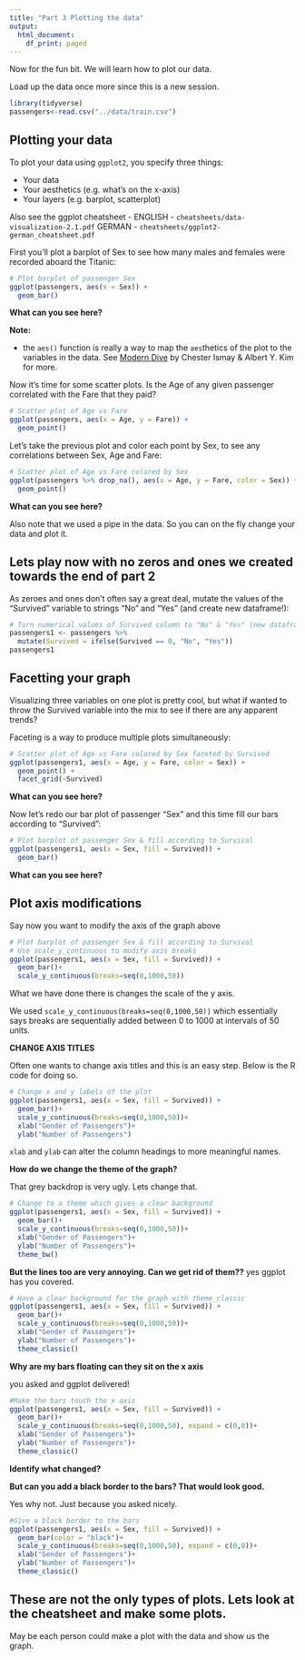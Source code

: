```yaml
---
title: "Part 3 Plotting the data"
output:
  html_document:
    df_print: paged
---
```


Now for the fun bit. We will learn how to plot our data. 

Load up the data once more since this is a new session.
```r
library(tidyverse)
passengers<-read.csv("../data/train.csv")
```


## Plotting your data

To plot your data using `ggplot2`, you specify three things:

* Your data
* Your aesthetics (e.g. what's on the x-axis)
* Your layers (e.g. barplot, scatterplot)

Also see the ggplot cheatsheet - ENGLISH - `cheatsheets/data-visualization-2.1.pdf` GERMAN - `cheatsheets/ggplot2-german_cheatsheet.pdf`

First you'll plot a barplot of Sex to see how many males and females were recorded aboard the Titanic:

```r
# Plot barplot of passenger Sex
ggplot(passengers, aes(x = Sex)) +
  geom_bar()
```
**What can you see here?** 

**Note:**

*  the `aes()` function is really a way to map the `aes`thetics of the plot to the variables in the data. See [Modern Dive](http://moderndive.com/3-viz.html#grammarofgraphics) by Chester Ismay & Albert Y. Kim for more.

Now it's time for some scatter plots. Is the Age of any given passenger correlated with the Fare that they paid?

```r
# Scatter plot of Age vs Fare
ggplot(passengers, aes(x = Age, y = Fare)) +
  geom_point()
```


Let's take the previous plot and color each point by Sex, to see any correlations between Sex, Age and Fare:

```r
# Scatter plot of Age vs Fare colored by Sex
ggplot(passengers %>% drop_na(), aes(x = Age, y = Fare, color = Sex)) +
  geom_point()
```

**What can you see here?** 

Also note that we used a pipe in the data. So you can on the fly change your data and plot it. 

## Lets play now with no zeros and ones we created towards the end of part 2

As zeroes and ones don't often say a great deal, mutate the values of the "Survived" variable to strings "No" and "Yes" (and create new dataframe!):

```r
# Turn numerical values of Survived column to "No" & "Yes" (new dataframe)
passengers1 <- passengers %>% 
  mutate(Survived = ifelse(Survived == 0, "No", "Yes"))
passengers1
```

## Facetting your graph

Visualizing three variables on one plot is pretty cool, but what if wanted to throw the Survived variable into the mix to see if there are any apparent trends?

Faceting is a way to produce multiple plots simultaneously:

```r
# Scatter plot of Age vs Fare colored by Sex faceted by Survived
ggplot(passengers1, aes(x = Age, y = Fare, color = Sex)) +
  geom_point() +
  facet_grid(~Survived)
```
**What can you see here?** 

Now let's redo our bar plot of passenger "Sex" and this time fill our bars according to "Survived":

```r
# Plot barplot of passenger Sex & fill according to Survival
ggplot(passengers1, aes(x = Sex, fill = Survived)) +
  geom_bar()
```

**What can you see here?** 

## Plot axis modifications

Say now you want to modify the axis of the graph above

```r
# Plot barplot of passenger Sex & fill according to Survival
# Use scale_y_continuous to modify axis breaks
ggplot(passengers1, aes(x = Sex, fill = Survived)) +
  geom_bar()+
  scale_y_continuous(breaks=seq(0,1000,50))
```
What we have done there is changes the scale of the y axis.

We used `scale_y_continuous(breaks=seq(0,1000,50))` which essentially says breaks are sequentially added between 0 to 1000 at intervals of 50 units. 

**CHANGE AXIS TITLES**

 Often one wants to change axis titles and this is an easy step. Below is the R code for doing so. 
 
```r
# Change x and y labels of the plot
ggplot(passengers1, aes(x = Sex, fill = Survived)) +
  geom_bar()+
  scale_y_continuous(breaks=seq(0,1000,50))+
  xlab("Gender of Passengers")+
  ylab("Number of Passengers")
```
 `xlab` and `ylab` can alter the column headings to more meaningful names. 
 
 **How do we change the theme of the graph?**
 
 That grey backdrop is very ugly. Lets change that.
 
```r
# Change to a theme which gives a clear background
ggplot(passengers1, aes(x = Sex, fill = Survived)) +
  geom_bar()+
  scale_y_continuous(breaks=seq(0,1000,50))+
  xlab("Gender of Passengers")+
  ylab("Number of Passengers")+
  theme_bw()
```
 
 **But the lines too are very annoying. Can we get rid of them??**
  yes ggplot has you covered.
  
```r
# Have a clear background for the graph with theme_classic
ggplot(passengers1, aes(x = Sex, fill = Survived)) +
  geom_bar()+
  scale_y_continuous(breaks=seq(0,1000,50))+
  xlab("Gender of Passengers")+
  ylab("Number of Passengers")+
  theme_classic()
```

**Why are my bars floating can they sit on the x axis**

you asked and ggplot delivered!

```r
#Make the bars touch the x axis
ggplot(passengers1, aes(x = Sex, fill = Survived)) +
  geom_bar()+
  scale_y_continuous(breaks=seq(0,1000,50), expand = c(0,0))+
  xlab("Gender of Passengers")+
  ylab("Number of Passengers")+
  theme_classic()
```
**Identify what changed?**

**But can you add a black border to the bars? That would look good.**

Yes why not. Just because you asked nicely.

```r
#Give a black border to the bars
ggplot(passengers1, aes(x = Sex, fill = Survived)) +
  geom_bar(color = "black")+
  scale_y_continuous(breaks=seq(0,1000,50), expand = c(0,0))+
  xlab("Gender of Passengers")+
  ylab("Number of Passengers")+
  theme_classic()
```

## These are not the only types of plots. Lets look at the cheatsheet and make some plots.

May be each person could make a plot with the data and show us the graph. 
